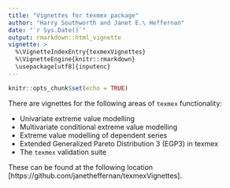 ```yaml
---
title: "Vignettes for texmex package"
author: "Harry Southworth and Janet E.\ Heffernan"
date: "`r Sys.Date()`"
output: rmarkdown::html_vignette
vignette: >
  %\VignetteIndexEntry{texmexVignettes}
  %\VignetteEngine{knitr::rmarkdown}
  \usepackage[utf8]{inputenc}
---
```


```r
knitr::opts_chunk$set(echo = TRUE)
```

There are vignettes for the following areas of `texmex` functionality:

  * Univariate extreme value modelling
  * Multivariate conditional extreme value modelling
  * Extreme value modelling of dependent series
  * Extended Generalized Pareto Distribution 3 (EGP3) in texmex
  * The `texmex` validation suite

These can be found at the following location [https://github.com/janetheffernan/texmexVignettes].